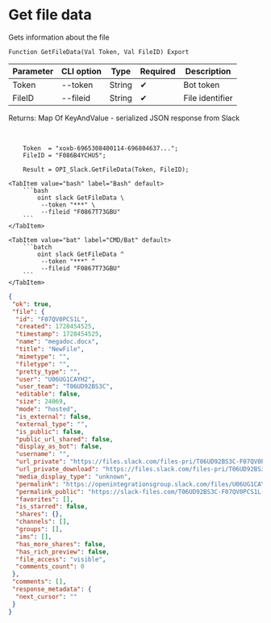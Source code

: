 ﻿---
sidebar_position: 3
---


# Get file data
 Gets information about the file



`Function GetFileData(Val Token, Val FileID) Export`

  | Parameter | CLI option | Type | Required | Description |
  |-|-|-|-|-|
  | Token | --token | String | &#x2714; | Bot token |
  | FileID | --fileid | String | &#x2714; | File identifier |

  
  Returns:  Map Of KeyAndValue - serialized JSON response from Slack

<br/>




```bsl title="1C:Enterprise/OneScript code example"
    Token  = "xoxb-6965308400114-696804637...";
    FileID = "F086B4YCHU5";

    Result = OPI_Slack.GetFileData(Token, FileID);
```
 

 <Tabs>
  
    <TabItem value="bash" label="Bash" default>
        ```bash
            oint slack GetFileData \
             --token "***" \
             --fileid "F0867T73GBU"
        ```
    </TabItem>
  
    <TabItem value="bat" label="CMD/Bat" default>
        ```batch
            oint slack GetFileData ^
             --token "***" ^
             --fileid "F0867T73GBU"
        ```
    </TabItem>
</Tabs>


```json title="Result"
{
 "ok": true,
 "file": {
  "id": "F07QV0PCS1L",
  "created": 1728454525,
  "timestamp": 1728454525,
  "name": "megadoc.docx",
  "title": "NewFile",
  "mimetype": "",
  "filetype": "",
  "pretty_type": "",
  "user": "U06UG1CAYH2",
  "user_team": "T06UD92BS3C",
  "editable": false,
  "size": 24069,
  "mode": "hosted",
  "is_external": false,
  "external_type": "",
  "is_public": false,
  "public_url_shared": false,
  "display_as_bot": false,
  "username": "",
  "url_private": "https://files.slack.com/files-pri/T06UD92BS3C-F07QV0PCS1L/megadoc.docx",
  "url_private_download": "https://files.slack.com/files-pri/T06UD92BS3C-F07QV0PCS1L/download/megadoc.docx",
  "media_display_type": "unknown",
  "permalink": "https://openintegrationsgroup.slack.com/files/U06UG1CAYH2/F07QV0PCS1L/megadoc.docx",
  "permalink_public": "https://slack-files.com/T06UD92BS3C-F07QV0PCS1L-dec85076a5",
  "favorites": [],
  "is_starred": false,
  "shares": {},
  "channels": [],
  "groups": [],
  "ims": [],
  "has_more_shares": false,
  "has_rich_preview": false,
  "file_access": "visible",
  "comments_count": 0
 },
 "comments": [],
 "response_metadata": {
  "next_cursor": ""
 }
}
```
